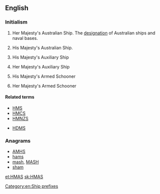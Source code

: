 ==English==
{{wikipedia|Her Majesty's Australian Ship}}

===Initialism===
{{rfc-header|Initialism}}
{{head|en|initialism}}
# {{context|lang=en|nautical|military|Australia}} Her Majesty's Australian Ship. The [[designation]] of Australian ships and naval bases.
# {{context|lang=en|nautical|military|Australia}} His Majesty's Australian Ship.
# {{context|lang=en|nautical|military|UK|obsolete}} His Majesty's Auxiliary Ship
# {{context|lang=en|nautical|military|UK|obsolete}} Her Majesty's Auxiliary Ship
# {{context|lang=en|nautical|military|UK|obsolete}} His Majesty's Armed Schooner
# {{context|lang=en|nautical|military|UK|obsolete}} Her Majesty's Armed Schooner

====Related terms====
* [[HMS]]
* [[HMCS]]
* [[HMNZS]]

* [[HDMS]]

===Anagrams===
* [[AMHS#English|AMHS]]
* [[hams#English|hams]]
* [[mash#English|mash]], [[MASH#English|MASH]]
* [[sham#English|sham]]

[[Category:en:Ship prefixes]]

[[et:HMAS]]
[[sk:HMAS]]